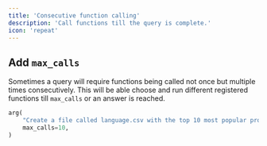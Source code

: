 ```yaml
---
title: 'Consecutive function calling'
description: 'Call functions till the query is complete.'
icon: 'repeat'
---
```


## Add `max_calls`
Sometimes a query will require functions being called not once but multiple times consecutively. This will be able choose and run different registered functions till `max_calls` or an answer is reached.

```python
arg(
    "Create a file called language.csv with the top 10 most popular programming languages available, after that show me only the low complexity languages.", 
    max_calls=10,
)
```
